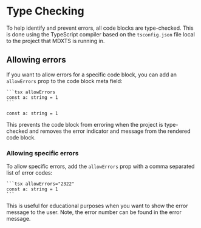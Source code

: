 # Type Checking

To help identify and prevent errors, all code blocks are type-checked. This is done using the TypeScript compiler based on the `tsconfig.json` file local to the project that MDXTS is running in.

## Allowing errors

If you want to allow errors for a specific code block, you can add an `allowErrors` prop to the code block meta field:

````mdx
```tsx allowErrors
const a: string = 1
```
````

```tsx allowErrors
const a: string = 1
```

This prevents the code block from erroring when the project is type-checked and removes the error indicator and message from the rendered code block.

### Allowing specific errors

To allow specific errors, add the `allowErrors` prop with a comma separated list of error codes:

````mdx
```tsx allowErrors="2322"
const a: string = 1
```
````

This is useful for educational purposes when you want to show the error message to the user. Note, the error number can be found in the error message.
